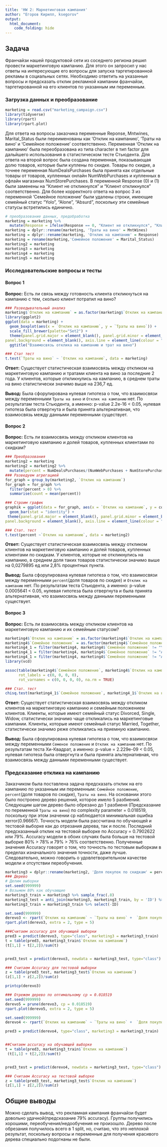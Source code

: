 ---
title: 'HW 2: Маркетинговая кампания'
author: "Егоров Кирилл, ksegorov"
output: 
  html_document:
    code_folding: hide
---

## Задача

Франчайзи нашей продуктовой сети из соседнего региона решил провести маркетинговую кампанию. Для этого он запросил у нас ответы на интересующие его вопросы для запуска таргетированной рекламы в социальных сетях. Необходимо ответить на указанные вопросы и предсказать отклик рекламной кампании франчайзи, таргетированной на его клиентов по указанным им переменным.

### Загрузка данных и преобразование

```{r message = FALSE, warning=FALSE}
marketing = read.csv("marketing_campaign.csv")
library(tidyverse)
library(rpart)
library(rpart.plot)
```

Для ответа на вопросы заказчика переменные Reponse, Mntwines, Marital_Status были переименованы как 'Отклик на кампанию', 'Траты на вино' и  'Семейное положение' соответственно. Переменная 'Отклик на кампанию' была переобразована из типа character в тип factor для дальйшего использования в статистическом тесте Стьюдента. Для ответа на второй вопрос была создана переменная, показывающая долю товаров, которые были куплены по скидке. Товары по скидке, а точнее переменная NumDealsPurchases была принята как отдельные товары от товаров, купленных онлайн NumWebPurchases и купленных в офлайн магазинах NumStorePurchases. В переменной Response (0) и (1) были заменены на "Клиент не откликнулся" и "Клиент откликнулся" соответственно. Для более корректного ответа на вопрос 3 из переменной 'Семейное положение' были удалены строки, имеющие семейный статус "Yolo", "Alone", "Absurd", поскольку эти семейные статусы встретились единично.

```{r}
# преобразование данных, предобработка
marketing = marketing %>% 
  mutate(Response = ifelse(Response == 0, "Клиент не откликнулся", "Клиент откликнулся"))
marketing = dplyr::rename(marketing, 'Траты на вино' = MntWines)
marketing = dplyr::rename(marketing, 'Отклик на кампанию' = Response)
marketing = rename(marketing,'Семейное положение' = Marital_Status)
marketing2 = marketing
marketing3 = marketing
marketing4 = marketing
marketing5 = marketing

```

### Исследовательские вопросы и тесты

#### Вопрос 1

**Вопрос:** Есть ли связь между готовность клиента откликнуться на кампанию с тем, сколько клиент потратил на вино?

```{r}
### Разведывательный анализ
marketing$`Отклик на кампанию` = as.factor(marketing$`Отклик на кампанию`)
library(ggplot2)
ggplot(data = marketing) +
  geom_boxplot(aes(x = `Отклик на кампанию`, y = `Траты на вино`)) +
  scale_fill_brewer(palette="Set2") +
  theme(panel.grid.major = element_blank(), panel.grid.minor = element_blank(),
panel.background = element_blank(), axis.line = element_line(colour = "black"))  +
  ggtitle("Взаимосвязь отклика на кампанию и трат на вино")

```

```{r}
### Стат тест
t.test(`Траты на вино` ~ `Отклик на кампанию`, data = marketing)
```

**Ответ:** Существует статистическая взаимосвязь между откликом на маркетинговую кампанию и тратами клиента на вино за последние 2 года. У клиентов, которые откликнулись на кампанию, в среднем траты на вино статистически значимо выше на 236,7 ед.

**Вывод:** Была сфорулирована нулевая гипотеза о том, что взаимосвязи между переменными `Траты на вино` и `Отклик на кампанию` нет. По результатам теста Стьюдента, а именно: p-value 2.2e-16 < 0.05, нулевая гипотеза была отвергнута и была принята альтернативная, что взаимосвязь между данными переменными существует. 


#### Вопрос 2

**Вопрос:** Есть ли взаимосвязь между откликом клиентов на маркетинговую кампанию и долей товаров, купленных клиентами по скидкам?

```{r, message=F, warning=F}
### Преобразования
marketing2 = marketing
marketing2 = marketing2 %>% 
  mutate(percent = NumDealsPurchases/(NumWebPurchases + NumStorePurchases + NumDealsPurchases))
### Разведуем агрегацией
for_graph = group_by(marketing2, `Отклик на кампанию`)
for_graph = for_graph %>%
  filter(percent > 0) %>% 
  summarise(count = mean(percent))

### Строим график
graphik = ggplot(data = for_graph, aes(x = `Отклик на кампанию`, y = count))  +
  geom_bar(stat = "identity") +
 theme(panel.grid.major = element_blank(), panel.grid.minor = element_blank(),
panel.background = element_blank(), axis.line = element_line(colour = "black"))

### Стат. тест
t.test(percent ~`Отклик на кампанию`, data = marketing2)
```
**Ответ:** Существует статистическая взаимосвязь между откликом клиентов на маркетинговую кампанию и долей товаров, купленных клиентами по скидкам. У клиентов, которые не откликнулись на кампанию, в среднем доля таких товаров статистически значимо выше на 0,0279895 ед или 2,8% процентных пункта.

**Вывод:** Была сфорулирована нулевая гипотеза о том, что взаимосвязи между переменными `percent`(доля товаров по скидке) и `Отклик на кампанию` нет. По результатам теста Стьюдента, а именно: p-value 0.0005641 < 0.05, нулевая гипотеза была отвергнута и была принята альтернативная, что взаимосвязь между данными переменными существует.

#### Вопрос 3

**Вопрос:** Есть ли взаимосвязь между откликом клиентов на маркетинговую кампанию и их семейным статусом?

```{r, message=F, warning=F}
marketing4$`Отклик на кампанию` = as.factor(marketing4$`Отклик на кампанию`)
marketing4$`Семейное положение` = as.factor(marketing4$`Семейное положение`)
marketing4_1 = filter(marketing4, marketing4$`Семейное положение` != "YOLO")
marketing4_1 = filter(marketing4, marketing4$`Семейное положение` != "Alone")
marketing4_1 = filter(marketing4, marketing4$`Семейное положение` != "Absurd")
library(vcd)

assoc(table(marketing4$`Семейное положение`, marketing4$`Отклик на кампанию`), gp=shading_max, 
      rot_labels = c(0, 0, 0, 0), 
      rot_varnames = c(0, 0, 0, 0), na.rm = TRUE)

### Стат. тест
chisq.test(marketing4_1$`Семейное положение`, marketing4_1$`Отклик на кампанию` )
```
**Ответ:** Существует статистическая взаимосвязь между откликом клиентов на маркетинговую кампанию и семейным положением клиентов. Клиенты, которые имеют семейный статус Divorced, Single, Widow, статистически значимо чаще откликались на маркетинговые кампании. Клиенты, которые имеют семейный статус Married, Together, статистически значимо реже откликались на приемную кампанию. 

**Вывод:** Была сфорулирована нулевая гипотеза о том, что взаимосвязи между переменными `Семеное положение` и `Отклик на кампанию` нет. По результатам теста Хи-Квадрат, а именно: p-value = 2.229e-09 < 0.05, нулевая гипотеза была отвергнута и была принята альтернативная, что взаимосвязь между данными переменными существует.

### Предсказание отклика на кампанию

Заказчиком была поставлена задача предсказать отклик на его кампанию по указанным им переменным: `Семейное положение`, `percent`(доля товаров по скидке), `Траты на вино`. На основании этого было построено дерево решений, которое имело 5 разбиений. Следующим шагом дерево было обрезано до 1 разбиеня (Предсказание по переменной `Траты на вино`) по complexity parameter = 0.018519, поскольку при этом значении cp наблюдается минимальная ошибка xerror(0.96667). Точность модели была рассчитана по обучающей и тестовой выборке как до отрезания дерева, так и после. Последний предсказанный отклик на тестовой выборке по Accuracy = 0.7902622 или 79%. Accuracy модели в обоих случаях была больше на тестовой выборке 80% > 78% и 79% > 76% соответственно. Полученные значения Accuracy говорят о том, что точность по тестовым выборкам в пределах изначального значения точности, даже лучше. Следовательно, можно говорить о удовлетворительном качестве модели и отсутствии переобучения.


```{r}
marketing3 = dplyr::rename(marketing2, 'Доля покупок по скидкам' = percent)
### Дерево
# Делим выборки
set.seed(999999)
# Возьмем 80% как обучающие
marketing3_train = marketing3 %>% sample_frac(.8)
marketing3_test = anti_join(marketing3, marketing3_train, by = 'ID') %>% select(-ID)
marketing3_train = marketing3_train %>% select(-ID)

set.seed(999999)
derevo3 <- rpart(`Отклик на кампанию` ~ `Траты на вино` +  `Доля покупок по скидкам` + `Семейное положение`, method = "class", data = marketing3_train)
rpart.plot(derevo3, extra = 2, type = 5)

```


```{r}
###Считаем accuracy для обучающей выборки
pred3 = predict(derevo3, type="class", marketing3 = marketing3_train)
t = table(pred3, marketing3_train$`Отклик на кампанию`)
(t[1,1] + t[2,2])/sum(t)


pred3_test = predict(derevo3, newdata = marketing3_test, type="class")

### Считаем Accuracy для тестовой выборки
z = table(pred3_test, marketing3_test$`Отклик на кампанию`)
(z[1,1] + z[2,2])/sum(z)
```

```{r}
printcp(derevo3)
```


```{r}
### Отрежем дерево по оптимальному cp = 0.018519
set.seed(999999)
derevo5 = prune(derevo3, cp = 0.018519)
rpart.plot(derevo5, extra = 2, type = 5)
```


```{r}
set.seed(999999)
derevo4 <- rpart(`Отклик на кампанию` ~ `Траты на вино` +  `Доля покупок по скидкам` + `Семейное положение`, method = "class", data = marketing3_train, cp = 0.018519)
```

```{r}
pred3 = predict(derevo4, type="class", marketing3 = marketing3_train)


##Считаем accuracy на обучающей выборке
t = table(pred3, marketing3_train$`Отклик на кампанию`)
 (t[1,1] + t[2,2])/sum(t)


pred3_test = predict(derevo4, newdata = marketing3_test, type="class")

### Считаем Accuracy на тестовой выборке
z = table(pred3_test, marketing3_test$`Отклик на кампанию`)
(z[1,1] + z[2,2])/sum(z)
```

## Общие выводы

Можно сделать вывод, что рекламная кампания франчайзи будет довольно удачной(предсказание 79% accuracy). Группы получились хорошими, переобучения/недообучения не произошло. Дерево после обрезания получилось всего в 1 split, но, считаю, что это неплохой результат, поскольку вопросы и переменные для получения красивого дерева специально подогнаны не были.
